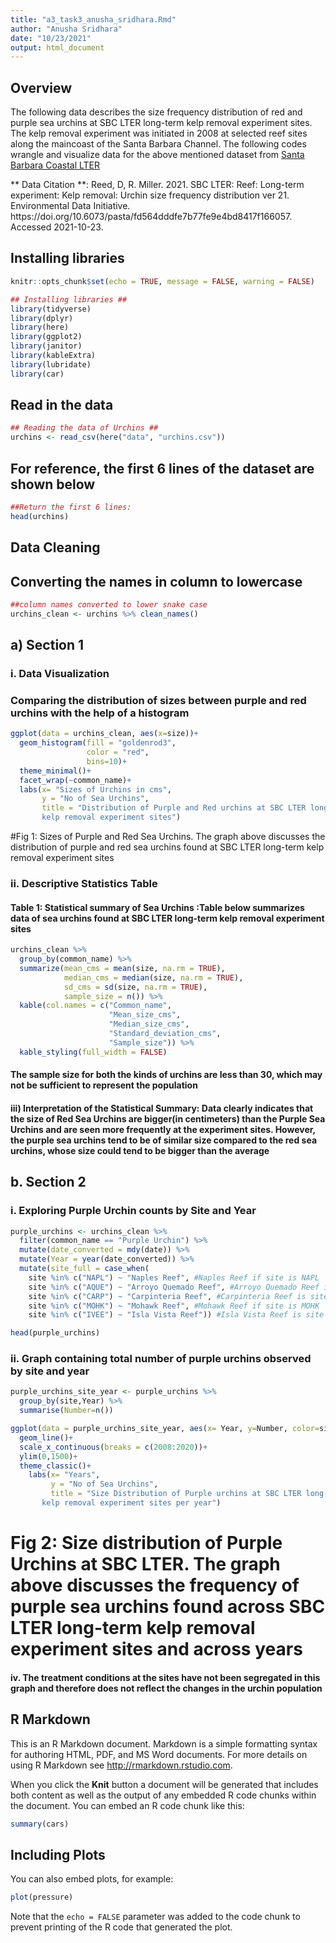 ```yaml
---
title: "a3_task3_anusha_sridhara.Rmd"
author: "Anusha Sridhara"
date: "10/23/2021"
output: html_document
---
```


## Overview ##
The following data describes the size frequency distribution of red and purple sea urchins at SBC LTER long-term kelp removal experiment sites. The kelp removal experiment was initiated in 2008 at selected reef sites along the maincoast of the Santa Barbara Channel. The following codes wrangle and visualize data for the above mentioned dataset from [Santa Barbara Coastal LTER](https://sbclter.msi.ucsb.edu/data/catalog/package/?package=knb-lter-sbc.26)

** Data Citation **: Reed, D, R. Miller. 2021. SBC LTER: Reef: Long-term experiment: Kelp removal: Urchin size frequency distribution ver 21. Environmental Data Initiative. https://doi.org/10.6073/pasta/fd564dddfe7b77fe9e4bd8417f166057. Accessed 2021-10-23.

## Installing libraries
```r
knitr::opts_chunk$set(echo = TRUE, message = FALSE, warning = FALSE)

## Installing libraries ##
library(tidyverse)
library(dplyr)
library(here)
library(ggplot2)
library(janitor)
library(kableExtra)
library(lubridate)
library(car)
```

## Read in the data ##

```r
## Reading the data of Urchins ##
urchins <- read_csv(here("data", "urchins.csv"))
```

## For reference, the first 6 lines of the dataset are shown below
```r
##Return the first 6 lines:
head(urchins)
```

## Data Cleaning ##

## Converting the names in column to lowercase
```r
##column names converted to lower snake case
urchins_clean <- urchins %>% clean_names()
```

## a) Section 1 ##

### i. Data Visualization 
### Comparing the distribution of sizes between purple and red urchins with the help of a histogram 
```r
ggplot(data = urchins_clean, aes(x=size))+
  geom_histogram(fill = "goldenrod3",
                 color = "red",
                 bins=10)+
  theme_minimal()+
  facet_wrap(~common_name)+
  labs(x= "Sizes of Urchins in cms",
       y = "No of Sea Urchins",
       title = "Distribution of Purple and Red urchins at SBC LTER long-term
       kelp removal experiment sites")
```

#Fig 1: Sizes of Purple and Red Sea Urchins. The graph above discusses the distribution of purple and red sea urchins found at SBC LTER long-term kelp removal experiment sites

### ii. Descriptive Statistics Table #

#### Table 1: Statistical summary of Sea Urchins :Table below summarizes data of sea urchins found at SBC LTER long-term kelp removal experiment sites
```r
urchins_clean %>% 
  group_by(common_name) %>% 
  summarize(mean_cms = mean(size, na.rm = TRUE),
            median_cms = median(size, na.rm = TRUE),
            sd_cms = sd(size, na.rm = TRUE),
            sample_size = n()) %>% 
  kable(col.names = c("Common_name",
                      "Mean_size_cms",
                      "Median_size_cms",
                      "Standard_deviation_cms",
                      "Sample_size")) %>% 
  kable_styling(full_width = FALSE)
```
#### The sample size for both the kinds of urchins are less than 30, which may not be sufficient to represent the population


#### iii) Interpretation of the Statistical Summary: Data clearly indicates that the size of Red Sea Urchins are bigger(in centimeters) than the Purple Sea Urchins and are seen more frequently at the experiment sites. However, the purple sea urchins tend to be of similar size compared to the red sea urchins, whose size could tend to be bigger than the average


## b. Section 2  ##

### i. Exploring Purple Urchin counts by Site and Year ###
```r
purple_urchins <- urchins_clean %>% 
  filter(common_name == "Purple Urchin") %>% 
  mutate(date_converted = mdy(date)) %>% 
  mutate(Year = year(date_converted)) %>% 
  mutate(site_full = case_when(
    site %in% c("NAPL") ~ "Naples Reef", #Naples Reef if site is NAPL
    site %in% c("AQUE") ~ "Arroyo Quemado Reef", #Arroyo Quemado Reef if site is AQUE
    site %in% c("CARP") ~ "Carpinteria Reef", #Carpinteria Reef is site is CARP
    site %in% c("MOHK") ~ "Mohawk Reef", #Mohawk Reef if site is MOHK
    site %in% c("IVEE") ~ "Isla Vista Reef")) #Isla Vista Reef is site is IVEE

head(purple_urchins)
```

### ii. Graph containing total number of purple urchins observed by site and year ###
```r
purple_urchins_site_year <- purple_urchins %>% 
  group_by(site,Year) %>% 
  summarise(Number=n())
```

```r
ggplot(data = purple_urchins_site_year, aes(x= Year, y=Number, color=site))+
  geom_line()+
  scale_x_continuous(breaks = c(2008:2020))+
  ylim(0,1500)+
  theme_classic()+
    labs(x= "Years",
         y = "No of Sea Urchins",
         title = "Size Distribution of Purple urchins at SBC LTER long-term
       kelp removal experiment sites per year")
```
# Fig 2: Size distribution of Purple Urchins at SBC LTER. The graph above discusses the frequency of purple sea urchins found across SBC LTER long-term kelp removal experiment sites and across years

#### iv. The treatment conditions at the sites have not been segregated in this graph and therefore does not reflect the changes in the urchin population 


## R Markdown

This is an R Markdown document. Markdown is a simple formatting syntax for authoring HTML, PDF, and MS Word documents. For more details on using R Markdown see <http://rmarkdown.rstudio.com>.

When you click the **Knit** button a document will be generated that includes both content as well as the output of any embedded R code chunks within the document. You can embed an R code chunk like this:

```r
summary(cars)
```

## Including Plots

You can also embed plots, for example:

```r
plot(pressure)
```

Note that the `echo = FALSE` parameter was added to the code chunk to prevent printing of the R code that generated the plot.
